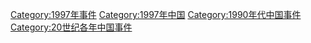 [[Category:1997年事件|Category:1997年事件]]
[[Category:1997年中国|Category:1997年中国]]
[[Category:1990年代中国事件|Category:1990年代中国事件]]
[[Category:20世纪各年中国事件|Category:20世纪各年中国事件]]